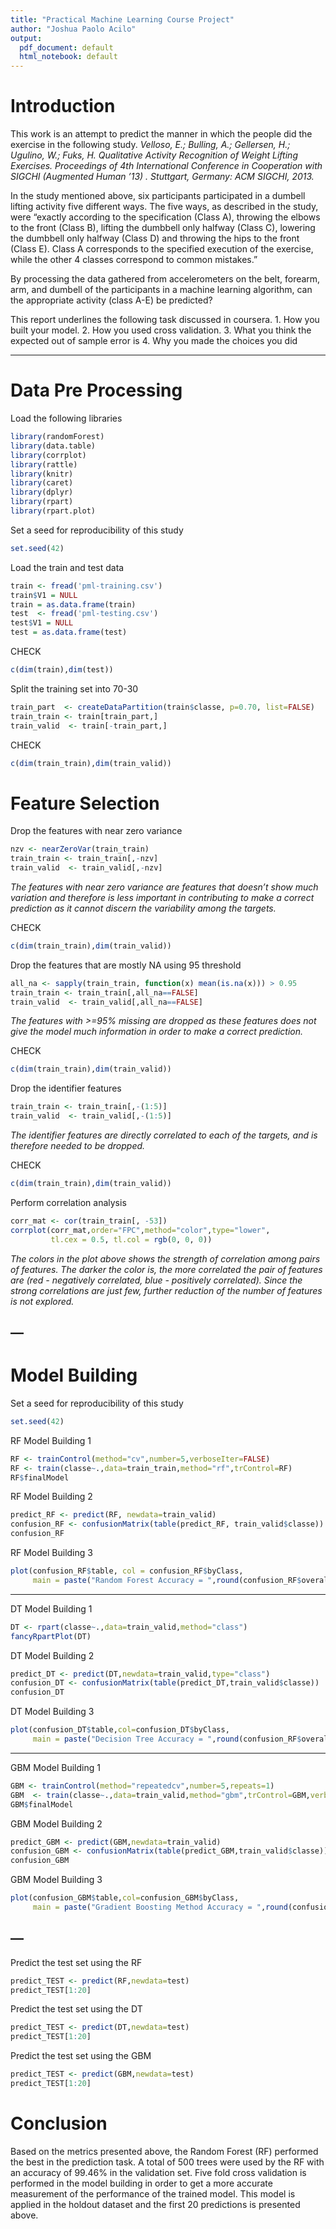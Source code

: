 ---
title: "Practical Machine Learning Course Project"
author: "Joshua Paolo Acilo"
output:
  pdf_document: default
  html_notebook: default
---

# Introduction

This work is an attempt to predict the manner in which the people did the exercise in the following study.
*Velloso, E.; Bulling, A.; Gellersen, H.; Ugulino, W.; Fuks, H. Qualitative Activity Recognition of Weight Lifting Exercises. Proceedings of 4th International Conference in Cooperation with SIGCHI (Augmented Human '13) . Stuttgart, Germany: ACM SIGCHI, 2013.*

In the study mentioned above, six participants participated in a dumbell lifting activity five different ways. The five ways, as described in the study, were "exactly according to the specification (Class A), throwing the elbows to the front (Class B), lifting the dumbbell only halfway (Class C), lowering the dumbbell only halfway (Class D) and throwing the hips to the front (Class E). Class A corresponds to the specified execution of the exercise, while the other 4 classes correspond to common mistakes."

By processing the data gathered from accelerometers on the belt, forearm, arm, and dumbell of the participants in a machine learning algorithm, can the appropriate activity (class A-E) be predicted?

This report underlines the following task discussed in coursera.
1. How you built your model.
2. How you used cross validation.
3. What you think the expected out of sample error is
4. Why you made the choices you did


---

# Data Pre Processing

Load the following libraries
```{r,warning=F,message=F,echo=F}
library(randomForest)
library(data.table)
library(corrplot)
library(rattle)
library(knitr)
library(caret)
library(dplyr)
library(rpart)
library(rpart.plot)
```

Set a seed for reproducibility of this study
```{r}
set.seed(42)
```

Load the train and test data
```{r}
train <- fread('pml-training.csv')
train$V1 = NULL
train = as.data.frame(train)
test  <- fread('pml-testing.csv')
test$V1 = NULL
test = as.data.frame(test)
```

CHECK
```{r}
c(dim(train),dim(test))
```

Split the training set into 70-30
```{r}
train_part  <- createDataPartition(train$classe, p=0.70, list=FALSE)
train_train <- train[train_part,]
train_valid  <- train[-train_part,]
```

CHECK
```{r}
c(dim(train_train),dim(train_valid))
```

# Feature Selection

Drop the features with near zero variance
```{r}
nzv <- nearZeroVar(train_train)
train_train <- train_train[,-nzv]
train_valid  <- train_valid[,-nzv]
```
*The features with near zero variance are features that doesn't show much variation and therefore is less important in contributing to make a correct prediction as it cannot discern the variability among the targets.*

CHECK
```{r}
c(dim(train_train),dim(train_valid))
```


Drop the features that are mostly NA using 95 threshold
```{r}
all_na <- sapply(train_train, function(x) mean(is.na(x))) > 0.95
train_train <- train_train[,all_na==FALSE]
train_valid  <- train_valid[,all_na==FALSE]
```
*The features with >=95% missing are dropped as these features does not give the model much information in order to make a correct prediction.*

CHECK
```{r}
c(dim(train_train),dim(train_valid))
```

Drop the identifier features
```{r}
train_train <- train_train[,-(1:5)]
train_valid  <- train_valid[,-(1:5)]
```
*The identifier features are directly correlated to each of the targets, and is therefore needed to be dropped.*


CHECK
```{r}
c(dim(train_train),dim(train_valid))
```

Perform correlation analysis
```{r}
corr_mat <- cor(train_train[, -53])
corrplot(corr_mat,order="FPC",method="color",type="lower", 
         tl.cex = 0.5, tl.col = rgb(0, 0, 0))
```
*The colors in the plot above shows the strength of correlation among pairs of features. The darker the color is, the more correlated the pair of features are (red - negatively correlated, blue - positively correlated). Since the strong correlations are just few, further reduction of the number of features is not explored.*


---
---

# Model Building

Set a seed for reproducibility of this study
```{r}
set.seed(42)
```

RF Model Building 1
```{r}
RF <- trainControl(method="cv",number=5,verboseIter=FALSE)
RF <- train(classe~.,data=train_train,method="rf",trControl=RF)
RF$finalModel
```

RF Model Building 2
```{r}
predict_RF <- predict(RF, newdata=train_valid)
confusion_RF <- confusionMatrix(table(predict_RF, train_valid$classe))
confusion_RF
```

RF Model Building 3
```{r}
plot(confusion_RF$table, col = confusion_RF$byClass, 
     main = paste("Random Forest Accuracy = ",round(confusion_RF$overall['Accuracy'], 4)))
```


---

DT Model Building 1
```{r}
DT <- rpart(classe~.,data=train_valid,method="class")
fancyRpartPlot(DT)
```

DT Model Building 2
```{r}
predict_DT <- predict(DT,newdata=train_valid,type="class")
confusion_DT <- confusionMatrix(table(predict_DT,train_valid$classe))
confusion_DT
```

DT Model Building 3
```{r}
plot(confusion_DT$table,col=confusion_DT$byClass, 
     main = paste("Decision Tree Accuracy = ",round(confusion_RF$overall['Accuracy'], 4)))
```


---

GBM Model Building 1
```{r}
GBM <- trainControl(method="repeatedcv",number=5,repeats=1)
GBM  <- train(classe~.,data=train_valid,method="gbm",trControl=GBM,verbose=FALSE)
GBM$finalModel
```


GBM Model Building 2
```{r}
predict_GBM <- predict(GBM,newdata=train_valid)
confusion_GBM <- confusionMatrix(table(predict_GBM,train_valid$classe))
confusion_GBM
```

GBM Model Building 3
```{r}
plot(confusion_GBM$table,col=confusion_GBM$byClass, 
     main = paste("Gradient Boosting Method Accuracy = ",round(confusion_GBM$overall['Accuracy'], 4)))
```


---
---


Predict the test set using the RF
```{r}
predict_TEST <- predict(RF,newdata=test)
predict_TEST[1:20]
```

Predict the test set using the DT
```{r}
predict_TEST <- predict(DT,newdata=test)
predict_TEST[1:20]
```


Predict the test set using the GBM
```{r}
predict_TEST <- predict(GBM,newdata=test)
predict_TEST[1:20]
```


# Conclusion

Based on the metrics presented above, the Random Forest (RF) performed the best in the prediction task. A total of 500 trees were used by the RF with an accuracy of 99.46% in the validation set. Five fold cross validation is performed in the model building in order to get a more accurate measurement of the performance of the trained model. This model is applied in the holdout dataset and the first 20 predictions is presented above. 
